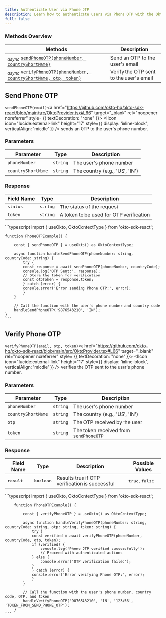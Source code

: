 ```yaml
---
title: Authenticate User via Phone OTP
description: Learn how to authenticate users via Phone OTP with the Okto SDK.
full: false
---
```




### Methods Overview

| Methods                                                                         | Description              |                 
|---------------------------------------------------------------------------------|---------------------------------|
| <sub><i>async</i></sub> [`sendPhoneOTP(phoneNumber, countryShortName)`](#send-phone-otp)                | Send an OTP to the user's email  |
| <sub><i>async</i></sub> [`verifyPhoneOTP(phoneNumber, countryShortName, otp, token)`](#verify-phone-otp)| Verify the OTP sent to the user's email|

<div className="method-box">

## Send Phone OTP

`sendPhoneOTP(email)`<a href="https://github.com/okto-hq/okto-sdk-react/blob/main/src/OktoProvider.tsx#L66" target="_blank" rel="noopener noreferrer" style= {{ textDecoration: "none" }}> <IIcon icon="lucide:external-link" height="17" style={{ display: 'inline-block', verticalAlign: 'middle' }} /></a>  sends an OTP to the user's phone number.

### Parameters

| Parameter          | Type          | Description                     |
|--------------------|---------------|---------------------------------|
| `phoneNumber`      | `string`      | The user's phone number         |
| `countryShortName` | `string`      | The country (e.g., 'US', 'IN')  |

### Response

<Callout title="Success Response">

| Field Name | Type          | Description                            | 
|------------|---------------|----------------------------------------|
| `status`   | `string`      | The status of the request              |
| `token`    | `string`      | A token to be used for OTP verification|

</Callout>

<Accordions>
<Accordion title="Example">
<Tabs items={['Typescript']}>
  <Tab value="Typescript">
    ```typescript
    import { useOkto, OktoContextType } from 'okto-sdk-react';

    function PhoneOTPExample() {
        
        const { sendPhoneOTP } = useOkto() as OktoContextType;

        async function handleSendPhoneOTP(phoneNumber: string, countryCode: string) {
            try {
            const response = await sendPhoneOTP(phoneNumber, countryCode);
            console.log('OTP Sent:', response);
            // Store the token for verification
            const otpToken = response.token;
            } catch (error) {
            console.error('Error sending Phone OTP:', error);
            }
        }

        // Call the function with the user's phone number and country code
        handleSendPhoneOTP('9876543210', 'IN');
    }
    ```
  </Tab>
</Tabs>
</Accordion>
</Accordions>

</div>

<div className="method-box">

## Verify Phone OTP

`verifyPhoneOTP(email, otp, token)`<a href="https://github.com/okto-hq/okto-sdk-react/blob/main/src/OktoProvider.tsx#L66" target="_blank" rel="noopener noreferrer" style= {{ textDecoration: "none" }}> <IIcon icon="lucide:external-link" height="17" style={{ display: 'inline-block', verticalAlign: 'middle' }} /></a> verifies the OTP sent to the user's phone number.

### Parameters

| Parameter          | Type          | Description                            |
|--------------------|---------------|----------------------------------------|
| `phoneNumber`      | `string`      | The user's phone number                |
| `countryShortName` | `string`      | The country (e.g., 'US', 'IN')         |
| `otp`              | `string`      | The OTP received by the user           |
| `token`            | `string`      | The token received from `sendPhoneOTP` |

### Response

<Callout title="Success Response">

| Field Name | Type          | Description                                    | Possible Values |
|------------|---------------|------------------------------------------------|-----------------|
| `result`   | `boolean`     | Results true if OTP verification is successful | `true`, `false` |

</Callout>

<Accordions>
<Accordion title="Example">
<Tabs items={['Typescript']}>
  <Tab value="Typescript">
    ```typescript
        import { useOkto, OktoContextType } from 'okto-sdk-react';

        function PhoneOTPExample() {

            const { verifyPhoneOTP } = useOkto() as OktoContextType;

            async function handleVerifyPhoneOTP(phoneNumber: string, countryCode: string, otp: string, token: string) {
                try {
                const verified = await verifyPhoneOTP(phoneNumber, countryCode, otp, token);
                if (verified) {
                    console.log('Phone OTP verified successfully');
                    // Proceed with authenticated actions
                } else {
                    console.error('OTP verification failed');
                }
                } catch (error) {
                console.error('Error verifying Phone OTP:', error);
                }
            }

            // Call the function with the user's phone number, country code, OTP, and token
            handleVerifyPhoneOTP('9876543210', 'IN', '123456', 'TOKEN_FROM_SEND_PHONE_OTP');
        }
    ```
  </Tab>
</Tabs>
</Accordion>
</Accordions>

</div>
